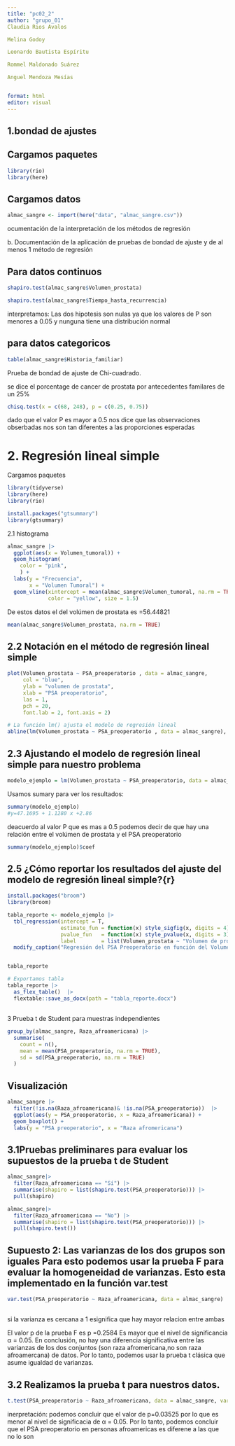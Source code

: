 ---
title: "pc02_2"
author: "grupo_01"
Claudia Rios Avalos

Melina Godoy

Leonardo Bautista Espíritu

Rommel Maldonado Suárez

Anguel Mendoza Mesías


format: html
editor: visual
---

## 1.bondad de ajustes

## Cargamos paquetes

```{r}
library(rio)
library(here)
```

## Cargamos datos

```{r}
almac_sangre <- import(here("data", "almac_sangre.csv"))
```

ocumentación de la interpretación de los métodos de regresión

b\. Documentación de la aplicación de pruebas de bondad de ajuste y de al menos 1 método de regresión

## Para datos continuos

```{r}
shapiro.test(almac_sangre$Volumen_prostata)
```

```{r}
shapiro.test(almac_sangre$Tiempo_hasta_recurrencia)
```

interpretamos: Las dos hipotesis son nulas ya que los valores de P son menores a 0.05 y nunguna tiene una distribución normal

## para datos categoricos

```{r}
table(almac_sangre$Historia_familiar)
```

Prueba de bondad de ajuste de Chi-cuadrado.

se dice el porcentage de cancer de prostata por antecedentes familares de un 25%

```{r}
chisq.test(x = c(68, 248), p = c(0.25, 0.75))
```

dado que el valor P es mayor a 0.5 nos dice que las observaciones obserbadas nos son tan diferentes a las proporciones esperadas

# 2. Regresión lineal simple

Cargamos paquetes

```{r}
library(tidyverse)
library(here)
library(rio)

install.packages("gtsummary")
library(gtsummary)
```

2.1 histograma

```{r}
almac_sangre |>  
  ggplot(aes(x = Volumen_tumoral)) +
  geom_histogram(
    color = "pink",
    ) + 
  labs(y = "Frecuencia", 
       x = "Volumen Tumoral") +
  geom_vline(xintercept = mean(almac_sangre$Volumen_tumoral, na.rm = TRUE),
             color = "yellow", size = 1.5)
```

De estos datos el del volúmen de prostata es =56.44821

```{r}
mean(almac_sangre$Volumen_prostata, na.rm = TRUE)
```

## 2.2 Notación en el método de regresión lineal simple

```{r}
plot(Volumen_prostata ~ PSA_preoperatorio , data = almac_sangre,
     col = "blue",
     ylab = "volumen de prostata",
     xlab = "PSA preoperatorio",
     las = 1,
     pch = 20, 
     font.lab = 2, font.axis = 2) 

# La función lm() ajusta el modelo de regresión lineal
abline(lm(Volumen_prostata ~ PSA_preoperatorio , data = almac_sangre), lwd = 2, col = "orange")
```

## 2.3 Ajustando el modelo de regresión lineal simple para nuestro problema

```{r}
modelo_ejemplo = lm(Volumen_prostata ~ PSA_preoperatorio, data = almac_sangre)
```

Usamos sumary para ver los resultados:

```{r}
summary(modelo_ejemplo)
#y=47.1695 + 1.1280 x +2.86
```

deacuerdo al valor P que es mas a 0.5 podemos decir de que hay una relación entre el volúmen de prostata y el PSA preoperatorio

```{r}
summary(modelo_ejemplo)$coef
```

## 2.5 ¿Cómo reportar los resultados del ajuste del modelo de regresión lineal simple?{r}

```{r}
install.packages("broom")
library(broom)
```

```{r}


tabla_reporte <- modelo_ejemplo |> 
  tbl_regression(intercept = T,
                 estimate_fun = function(x) style_sigfig(x, digits = 4),
                 pvalue_fun   = function(x) style_pvalue(x, digits = 3),
                 label        = list(Volumen_prostata ~ "Volumen de prostata")) |>
  modify_caption("Regresión del PSA Preoperatorio en función del Volumen de Prostata")


tabla_reporte
```

```{r}
# Exportamos tabla
tabla_reporte |> 
  as_flex_table()  |> 
  flextable::save_as_docx(path = "tabla_reporte.docx")

```

## 

3 Prueba t de Student para muestras independientes

```{r}
group_by(almac_sangre, Raza_afroamericana) |> 
  summarise(
    count = n(),
    mean = mean(PSA_preoperatorio, na.rm = TRUE),
    sd = sd(PSA_preoperatorio, na.rm = TRUE)
  )
```

## Visualización

```{r}
almac_sangre |>  
  filter(!is.na(Raza_afroamericana)& !is.na(PSA_preoperatorio))  |> 
  ggplot(aes(y = PSA_preoperatorio, x = Raza_afroamericana)) +
  geom_boxplot() +
  labs(y = "PSA preoperatorio", x = "Raza afromericana")
```

## 3.1Pruebas preliminares para evaluar los supuestos de la prueba t de Student

```{r}
almac_sangre|> 
  filter(Raza_afroamericana == "Sí") |> 
  summarise(shapiro = list(shapiro.test(PSA_preoperatorio))) |> 
  pull(shapiro)
```

```{r}
almac_sangre|> 
  filter(Raza_afroamericana == "No") |> 
  summarise(shapiro = list(shapiro.test(PSA_preoperatorio))) |> 
  pull(shapiro.test())

```

## Supuesto 2: Las varianzas de los dos grupos son iguales Para esto podemos usar la prueba F para evaluar la homogeneidad de varianzas. Esto esta implementado en la función var.test

```{r}
var.test(PSA_preoperatorio ~ Raza_afroamericana, data = almac_sangre)
```

## 

si la varianza es cercana a 1 esignifica que hay mayor relacion entre ambas

El valor p de la prueba F es p =0.2584 Es mayor que el nivel de significancia α = 0.05. En conclusión, no hay una diferencia significativa entre las varianzas de los dos conjuntos (son raza afromericana,no son raza afroamercana) de datos. Por lo tanto, podemos usar la prueba t clásica que asume igualdad de varianzas.

## 3.2 Realizamos la prueba t para nuestros datos.

```{r}
t.test(PSA_preoperatorio ~ Raza_afroamericana, data = almac_sangre, var.equal = TRUE)
```

inerpretación: podemos concluir que el valor de p=0.03525 por lo que es menor al nivel de significacia de α = 0.05. Por lo tanto, podemos concluir que el PSA preoperatorio en personas afroamericas es diferene a las que no lo son
